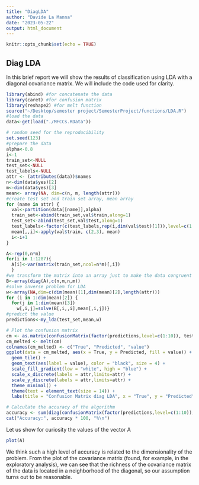 ```yaml
---
title: "DiagLDA"
author: "Davide La Manna"
date: "2023-05-22"
output: html_document
---
```


```r
knitr::opts_chunk$set(echo = TRUE)
```

## Diag LDA

In this brief report we will show the results of classification using LDA with a diagonal covariance matrix.  We will include the code used for clarity.

```r
library(abind) #for concatenate the data
library(caret) #for confusion matrix
library(reshape2) #for melt function
source("~/Desktop/semester project/SemesterProject/functions/LDA.R")
#load the data
data<-get(load("./MFCCs.RData"))

# random seed for the reproducibility 
set.seed(123)
#prepare the data
alpha<-0.8
i<-1
train_set<-NULL
test_set<-NULL
test_labels<-NULL
attr <- (attributes(data))$names
n<-dim(data$yes)[2]
m<-dim(data$yes)[3]
mean<- array(NA, dim=c(n, m, length(attr)))
#create test set and train set array, mean array
for (name in attr) {
  val<-partition(data[[name]],alpha)
  train_set<-abind(train_set,val$train,along=1)
  test_set<-abind(test_set,val$test,along=1)
  test_labels<-factor(c(test_labels,rep(i,dim(val$test)[1])),level=c(1:10))
  mean[,,i]<-apply(val$train, c(2,3), mean)
  i<-i+1
}

A<-rep(0,n*m)
for(i in 1:1287){
  A[i]<-var(matrix(train_set,ncol=n*m)[,i])
  }
#we transform the matrix into an array just to make the data congruent with our own classification algorithm
B<-array(diag(A),c(n,m,n,m))
#solve inverse problem for LDA 
w<-array(NA,dim=c(dim(mean)[1],dim(mean)[2],length(attr)))
for (i in 1:dim(mean)[2]) {
  for(j in 1:dim(mean)[3])
    w[,i,j]=solve(B[,i,,i],mean[,i,j])}
#predict the value
predictions<-my_lda(test_set,mean,w)

# Plot the confusion matrix
cm <- as.matrix(confusionMatrix(factor(predictions,level=c(1:10)), test_labels)$table)
cm_melted <- melt(cm)
colnames(cm_melted) <- c("True", "Predicted", "value")
ggplot(data = cm_melted, aes(x = True, y = Predicted, fill = value)) +
  geom_tile() +
  geom_text(aes(label = value), color = "black", size = 4) +
  scale_fill_gradient(low = "white", high = "blue") +
  scale_x_discrete(labels = attr,limits=attr) + 
  scale_y_discrete(labels = attr,limits=attr) +
  theme_minimal() +
  theme(text = element_text(size = 14)) +
  labs(title = "Confusion Matrix diag LDA", x = "True", y = "Predicted")

# Calculate the accuracy of the algorithm
accuracy <- sum(diag(confusionMatrix(factor(predictions,level=c(1:10)), test_labels)$table)) / length(test_labels)
cat("Accuracy:", accuracy * 100, "%\n")
```
Let us show for curiosity the values of the vector A
```r
plot(A)
```

We think such a high level of accuracy is related to the dimensionality of the problem. From the plot of the covariance matrix (found, for example, in the exploratory analysis), we can see that the richness of the covariance matrix of the data is located in a neighborhood of the diagonal, so our assumption turns out to be reasonable.